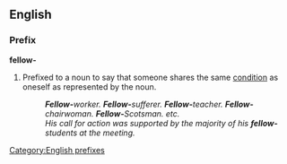 {{also|fellow}}
==English==

===Prefix===
'''fellow-'''

# Prefixed to a noun to say that someone shares the same [[condition]] as oneself as represented by the noun.
#: '''''Fellow-'''worker. '''Fellow-'''sufferer. '''Fellow-'''teacher. '''Fellow-'''chairwoman. '''Fellow-'''Scotsman. etc.''
#: ''His call for action was supported by the majority of his '''fellow-'''students at the meeting.''

[[Category:English prefixes]]